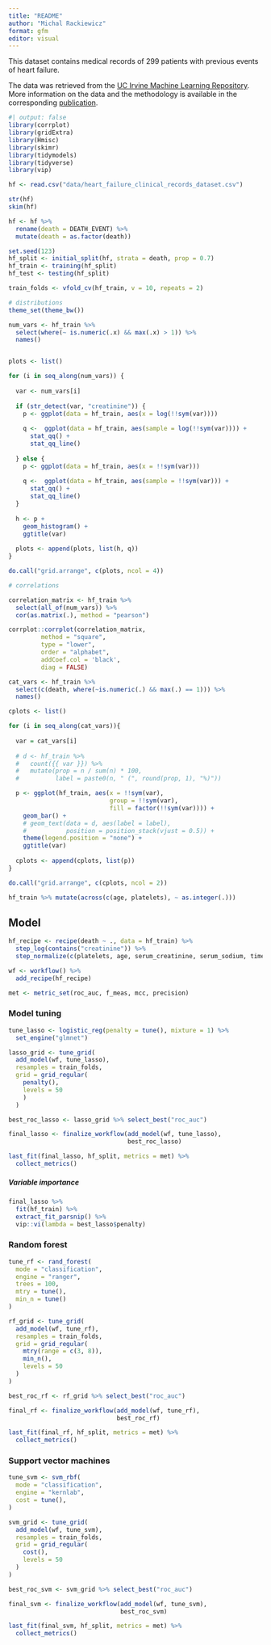```yaml
---
title: "README"
author: "Michal Rackiewicz"
format: gfm
editor: visual
---
```


This dataset contains medical records of 299 patients with previous events of heart failure.

The data was retrieved from the [UC Irvine Machine Learning Repository](https://archive.ics.uci.edu/dataset/519/heart+failure+clinical+records). More information on the data and the methodology is available in the corresponding [publication](https://www.semanticscholar.org/paper/e64579d8593140396b518682bb3a47ba246684eb).

```r
#| output: false
library(corrplot)
library(gridExtra)
library(Hmisc)
library(skimr)
library(tidymodels)
library(tidyverse)
library(vip)
```

```r
hf <- read.csv("data/heart_failure_clinical_records_dataset.csv")
```

```r
str(hf)
skim(hf)
```

```r
hf <- hf %>% 
  rename(death = DEATH_EVENT) %>% 
  mutate(death = as.factor(death))
```

```r
set.seed(123)
hf_split <- initial_split(hf, strata = death, prop = 0.7)
hf_train <- training(hf_split)
hf_test <- testing(hf_split)
```

```r
train_folds <- vfold_cv(hf_train, v = 10, repeats = 2)
```

```r
# distributions
theme_set(theme_bw())

num_vars <- hf_train %>% 
  select(where(~ is.numeric(.x) && max(.x) > 1)) %>% 
  names()


plots <- list()

for (i in seq_along(num_vars)) {
  
  var <- num_vars[i]
  
  if (str_detect(var, "creatinine")) {
    p <- ggplot(data = hf_train, aes(x = log(!!sym(var))))
    
    q <-  ggplot(data = hf_train, aes(sample = log(!!sym(var)))) +
      stat_qq() +
      stat_qq_line()
    
  } else {
    p <- ggplot(data = hf_train, aes(x = !!sym(var)))
    
    q <-  ggplot(data = hf_train, aes(sample = !!sym(var))) +
      stat_qq() +
      stat_qq_line()
  }
  
  h <- p + 
    geom_histogram() +
    ggtitle(var)
  
  plots <- append(plots, list(h, q))
}

do.call("grid.arrange", c(plots, ncol = 4))

# correlations
```

```r
correlation_matrix <- hf_train %>%
  select(all_of(num_vars)) %>%
  cor(as.matrix(.), method = "pearson")
```

```r
corrplot::corrplot(correlation_matrix, 
         method = "square",
         type = "lower",
         order = "alphabet",
         addCoef.col = 'black',
         diag = FALSE)
```


```r
cat_vars <- hf_train %>% 
  select(c(death, where(~is.numeric(.) && max(.) == 1))) %>% 
  names()

cplots <- list()

for (i in seq_along(cat_vars)){
  
  var = cat_vars[i]
  
  # d <- hf_train %>% 
  #   count({{ var }}) %>% 
  #   mutate(prop = n / sum(n) * 100,
  #          label = paste0(n, " (", round(prop, 1), "%)"))

  p <- ggplot(hf_train, aes(x = !!sym(var),
                            group = !!sym(var),
                            fill = factor(!!sym(var)))) +
    geom_bar() +
    # geom_text(data = d, aes(label = label),
    #           position = position_stack(vjust = 0.5)) +
    theme(legend.position = "none") +
    ggtitle(var)
  
  cplots <- append(cplots, list(p))
}

do.call("grid.arrange", c(cplots, ncol = 2))
```
```r
hf_train %>% mutate(across(c(age, platelets), ~ as.integer(.)))
```


## Model
```r
hf_recipe <- recipe(death ~ ., data = hf_train) %>% 
  step_log(contains("creatinine")) %>%
  step_normalize(c(platelets, age, serum_creatinine, serum_sodium, time, ejection_fraction, creatinine_phosphokinase))
```

```r
wf <- workflow() %>% 
  add_recipe(hf_recipe)
```

```r
met <- metric_set(roc_auc, f_meas, mcc, precision)
```


### Model tuning
```r
tune_lasso <- logistic_reg(penalty = tune(), mixture = 1) %>% 
  set_engine("glmnet")
```

```r
lasso_grid <- tune_grid(
  add_model(wf, tune_lasso),
  resamples = train_folds,
  grid = grid_regular(
    penalty(),
    levels = 50
    )
  )
```

```r
best_roc_lasso <- lasso_grid %>% select_best("roc_auc")
```

```r
final_lasso <- finalize_workflow(add_model(wf, tune_lasso),
                                 best_roc_lasso)
```

```r
last_fit(final_lasso, hf_split, metrics = met) %>% 
  collect_metrics()
```

##### Variable importance
```r
final_lasso %>% 
  fit(hf_train) %>% 
  extract_fit_parsnip() %>% 
  vip::vi(lambda = best_lasso$penalty)
```
### Random forest
```r
tune_rf <- rand_forest(
  mode = "classification",
  engine = "ranger",
  trees = 100, 
  mtry = tune(), 
  min_n = tune()
)
```

```r
rf_grid <- tune_grid(
  add_model(wf, tune_rf),
  resamples = train_folds,
  grid = grid_regular(
    mtry(range = c(3, 8)),
    min_n(),
    levels = 50
  )
)
```

```r
best_roc_rf <- rf_grid %>% select_best("roc_auc")
```

```r
final_rf <- finalize_workflow(add_model(wf, tune_rf),
                              best_roc_rf)
```

```r
last_fit(final_rf, hf_split, metrics = met) %>% 
  collect_metrics()
```
### Support vector machines
```r
tune_svm <- svm_rbf(
  mode = "classification", 
  engine = "kernlab",
  cost = tune(),
)
```

```r
svm_grid <- tune_grid(
  add_model(wf, tune_svm),
  resamples = train_folds,
  grid = grid_regular(
    cost(),
    levels = 50
  )
)
```

```r
best_roc_svm <- svm_grid %>% select_best("roc_auc")
```

```r
final_svm <- finalize_workflow(add_model(wf, tune_svm),
                               best_roc_svm)
```

```r
last_fit(final_svm, hf_split, metrics = met) %>% 
  collect_metrics()
```

